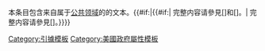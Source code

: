 本条目包含来自属于[[公共领域]]的{{Link-en|美国海军军舰辞典|Dictionary of American Naval Fighting Ships}}的文本。{{#if:{{{1|}}}|{{#if:{{{2|}}}|&#32;完整内容请參見[{{{1}}}]和[{{{2}}}]。|&#32;完整内容请參見[{{{1}}}]。}}}}
<noinclude>{{documentation}}
<!-- CATEGORIES HERE, THANKS -->
[[Category:引據模板]]
[[Category:美國政府屬性模板]]
</noinclude>